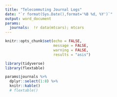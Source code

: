 ```yaml
---
title: "Telecommuting Journal Logs"
date: "`r format(Sys.Date(),format='%B %d, %Y')`"
output: word_document
params:
  journals:  !r data(mtcars); mtcars
---
```


```r
knitr::opts_chunk$set(echo = FALSE,
                      message = FALSE,
                      warning = FALSE,
                      results = "asis")
```

```r
library(tidyverse)
library(flextable)
```

```r
params$journals %>% 
  dplyr::select(1:8) %>%
  knitr::kable()
  # flextable()
```

